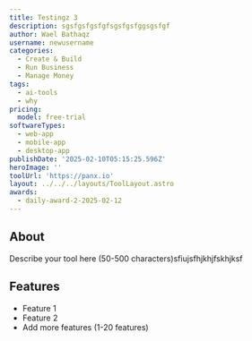 ```yaml
---
title: Testingz 3
description: sgsfgsfgsfgfsgsfgsfggsgsfgf
author: Wael Bathaqz
username: newusername
categories:
  - Create & Build
  - Run Business
  - Manage Money
tags:
  - ai-tools
  - why
pricing:
  model: free-trial
softwareTypes:
  - web-app
  - mobile-app
  - desktop-app
publishDate: '2025-02-10T05:15:25.596Z'
heroImage: ''
toolUrl: 'https://panx.io'
layout: ../../../layouts/ToolLayout.astro
awards:
  - daily-award-2-2025-02-12
---
```

## About
Describe your tool here (50-500 characters)sfiujsfhjkhjfskhjksf

## Features
- Feature 1
- Feature 2
- Add more features (1-20 features)

